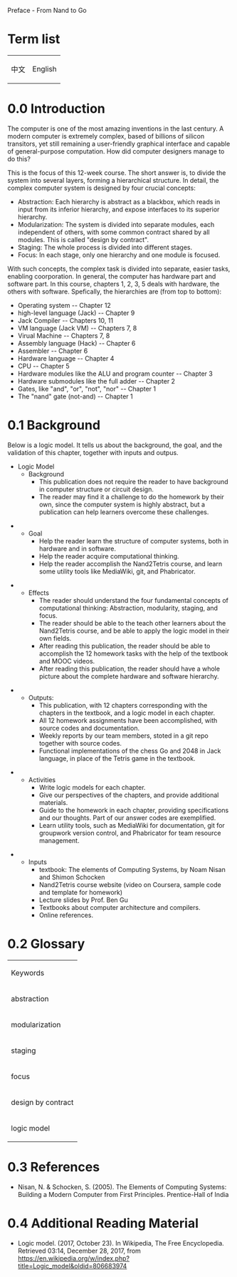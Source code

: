 Preface - From Nand to Go

=Term list=
{|
|中文
|English
|}

=0.0 Introduction=
The computer is one of the most amazing inventions in the last century. A modern computer is extremely complex, based of billions of silicon transitors, yet still remaining a user-friendly graphical interface and capable of general-purpose computation. How did computer designers manage to do this? 

This is the focus of this 12-week course. The short answer is, to divide the system into several layers, forming a hierarchical structure. In detail, the complex computer system is designed by four crucial concepts: 
*Abstraction: Each hierarchy is abstract as a blackbox, which reads in input from its inferior hierarchy, and expose interfaces to its superior hierarchy. 
*Modularization: The system is divided into separate modules, each independent of others, with some common contract shared by all modules. This is called "design by contract". 
*Staging: The whole process is divided into different stages. 
*Focus: In each stage, only one hierarchy and one module is focused.

With such concepts, the complex task is divided into separate, easier tasks, enabling coorporation. In general, the computer has hardware part and software part. In this course, chapters 1, 2, 3, 5 deals with hardware, the others with software. Spefically, the hierarchies are (from top to bottom): 
*Operating system -- Chapter 12
*high-level language (Jack) -- Chapter 9
*Jack Compiler -- Chapters 10, 11
*VM language (Jack VM) -- Chapters 7, 8
*Virual Machine -- Chapters 7, 8
*Assembly language (Hack) -- Chapter 6
*Assembler -- Chapter 6
*Hardware language -- Chapter 4
*CPU -- Chapter 5
*Hardware modules like the ALU and program counter -- Chapter 3
*Hardware submodules like the full adder -- Chapter 2
*Gates, like "and", "or", "not", "nor" -- Chapter 1
*The "nand" gate (not-and) -- Chapter 1


=0.1 Background=
Below is a logic model. It tells us about the background, the goal, and the validation of this chapter, together with inputs and outpus. 

*Logic Model
**Background
***This publication does not require the reader to have background in computer structure or circuit design.
***The reader may find it a challenge to do the homework by their own, since the computer system is highly abstract, but a publication can help learners overcome these challenges.

**Goal
***Help the reader learn the structure of computer systems, both in hardware and in software.
***Help the reader acquire computational thinking.
***Help the reader accomplish the Nand2Tetris course, and learn some utility tools like MediaWiki, git, and Phabricator.

**Effects
***The reader should understand the four fundamental concepts of computational thinking: Abstraction, modularity, staging, and focus.
***The reader should be able to the teach other learners about the Nand2Tetris course, and be able to apply the logic model in their own fields.
***After reading this publication, the reader should be able to accomplish the 12 homework tasks with the help of the textbook and MOOC videos. 
***After reading this publication, the reader should have a whole picture about the complete hardware and software hierarchy.

**Outputs:
***This publication, with 12 chapters corresponding with the chapters in the textbook, and a logic model in each chapter.
***All 12 homework assignments have been accomplished, with source codes and documentation.
***Weekly reports by our team members, stoted in a git repo together with source codes.
***Functional implementations of the chess Go and 2048 in Jack language, in place of the Tetris game in the textbook.

**Activities
***Write logic models for each chapter.
***Give our perspectives of the chapters, and provide additional materials.
***Guide to the homework in each chapter, providing specifications and our thoughts. Part of our answer codes are exemplified.
***Learn utility tools, such as MediaWiki for documentation, git for groupwork version control, and Phabricator for team resource management.

**Inputs
***textbook: The elements of Computing Systems, by Noam Nisan and Shimon Schocken
***Nand2Tetris course website (video on Coursera, sample code and template for homework)
***Lecture slides by Prof. Ben Gu
***Textbooks about computer architecture and compilers.
***Online references.



=0.2 Glossary=
{|
|Keywords
|-
|abstraction
|-
|modularization
|-
|staging
|-
|focus
|-
|design by contract
|-
|logic model
|}

=0.3 References=
*Nisan, N. & Schocken, S. (2005). The Elements of Computing Systems: Building a Modern Computer from First Principles. Prentice-Hall of India

=0.4 Additional Reading Material=
*Logic model. (2017, October 23). In Wikipedia, The Free Encyclopedia. Retrieved 03:14, December 28, 2017, from https://en.wikipedia.org/w/index.php?title=Logic_model&oldid=806683974 
